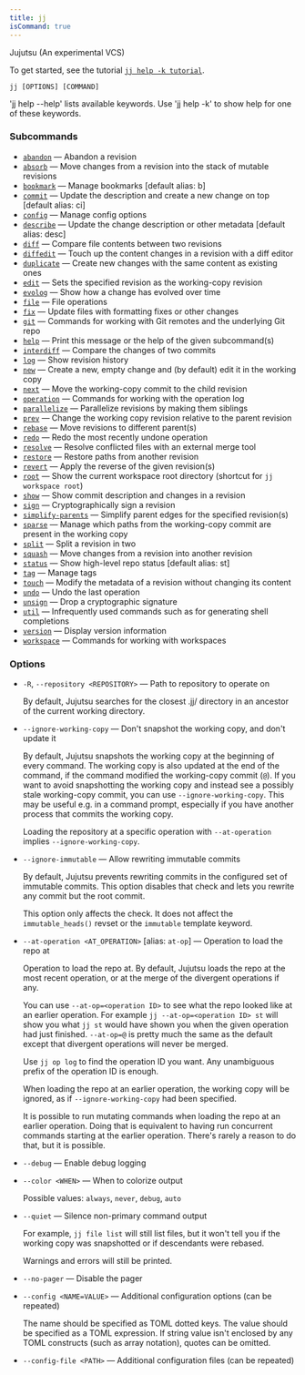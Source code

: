 ```yaml
---
title: jj
isCommand: true
---
```


Jujutsu (An experimental VCS)

To get started, see the tutorial [`jj help -k tutorial`].

[`jj help -k tutorial`]: https://jj-vcs.github.io/jj/latest/tutorial/

```shell title="Usage"
jj [OPTIONS] [COMMAND]
```

'jj help --help' lists available keywords. Use 'jj help -k' to show help for one of these keywords.


### Subcommands

- [`abandon`](./jj/abandon) — Abandon a revision
- [`absorb`](./jj/absorb) — Move changes from a revision into the stack of mutable revisions
- [`bookmark`](./jj/bookmark) — Manage bookmarks [default alias: b]
- [`commit`](./jj/commit) — Update the description and create a new change on top [default alias: ci]
- [`config`](./jj/config) — Manage config options
- [`describe`](./jj/describe) — Update the change description or other metadata [default alias: desc]
- [`diff`](./jj/diff) — Compare file contents between two revisions
- [`diffedit`](./jj/diffedit) — Touch up the content changes in a revision with a diff editor
- [`duplicate`](./jj/duplicate) — Create new changes with the same content as existing ones
- [`edit`](./jj/edit) — Sets the specified revision as the working-copy revision
- [`evolog`](./jj/evolog) — Show how a change has evolved over time
- [`file`](./jj/file) — File operations
- [`fix`](./jj/fix) — Update files with formatting fixes or other changes
- [`git`](./jj/git) — Commands for working with Git remotes and the underlying Git repo
- [`help`](./jj/help) — Print this message or the help of the given subcommand(s)
- [`interdiff`](./jj/interdiff) — Compare the changes of two commits
- [`log`](./jj/log) — Show revision history
- [`new`](./jj/new) — Create a new, empty change and (by default) edit it in the working copy
- [`next`](./jj/next) — Move the working-copy commit to the child revision
- [`operation`](./jj/operation) — Commands for working with the operation log
- [`parallelize`](./jj/parallelize) — Parallelize revisions by making them siblings
- [`prev`](./jj/prev) — Change the working copy revision relative to the parent revision
- [`rebase`](./jj/rebase) — Move revisions to different parent(s)
- [`redo`](./jj/redo) — Redo the most recently undone operation
- [`resolve`](./jj/resolve) — Resolve conflicted files with an external merge tool
- [`restore`](./jj/restore) — Restore paths from another revision
- [`revert`](./jj/revert) — Apply the reverse of the given revision(s)
- [`root`](./jj/root) — Show the current workspace root directory (shortcut for `jj workspace root`)
- [`show`](./jj/show) — Show commit description and changes in a revision
- [`sign`](./jj/sign) — Cryptographically sign a revision
- [`simplify-parents`](./jj/simplify-parents) — Simplify parent edges for the specified revision(s)
- [`sparse`](./jj/sparse) — Manage which paths from the working-copy commit are present in the working copy
- [`split`](./jj/split) — Split a revision in two
- [`squash`](./jj/squash) — Move changes from a revision into another revision
- [`status`](./jj/status) — Show high-level repo status [default alias: st]
- [`tag`](./jj/tag) — Manage tags
- [`touch`](./jj/touch) — Modify the metadata of a revision without changing its content
- [`undo`](./jj/undo) — Undo the last operation
- [`unsign`](./jj/unsign) — Drop a cryptographic signature
- [`util`](./jj/util) — Infrequently used commands such as for generating shell completions
- [`version`](./jj/version) — Display version information
- [`workspace`](./jj/workspace) — Commands for working with workspaces

### Options

- `-R`, `--repository <REPOSITORY>` — Path to repository to operate on

  By default, Jujutsu searches for the closest .jj/ directory in an ancestor of the current working directory.
- `--ignore-working-copy` — Don't snapshot the working copy, and don't update it

  By default, Jujutsu snapshots the working copy at the beginning of every command. The working copy is also updated at the end of the command, if the command modified the working-copy commit (`@`). If you want to avoid snapshotting the working copy and instead see a possibly stale working-copy commit, you can use `--ignore-working-copy`. This may be useful e.g. in a command prompt, especially if you have another process that commits the working copy.

  Loading the repository at a specific operation with `--at-operation` implies `--ignore-working-copy`.
- `--ignore-immutable` — Allow rewriting immutable commits

  By default, Jujutsu prevents rewriting commits in the configured set of immutable commits. This option disables that check and lets you rewrite any commit but the root commit.

  This option only affects the check. It does not affect the `immutable_heads()` revset or the `immutable` template keyword.
- `--at-operation <AT_OPERATION>` [alias: `at-op`] — Operation to load the repo at

  Operation to load the repo at. By default, Jujutsu loads the repo at the most recent operation, or at the merge of the divergent operations if any.

  You can use `--at-op=<operation ID>` to see what the repo looked like at an earlier operation. For example `jj --at-op=<operation ID> st` will show you what `jj st` would have shown you when the given operation had just finished. `--at-op=@` is pretty much the same as the default except that divergent operations will never be merged.

  Use `jj op log` to find the operation ID you want. Any unambiguous prefix of the operation ID is enough.

  When loading the repo at an earlier operation, the working copy will be ignored, as if `--ignore-working-copy` had been specified.

  It is possible to run mutating commands when loading the repo at an earlier operation. Doing that is equivalent to having run concurrent commands starting at the earlier operation. There's rarely a reason to do that, but it is possible.
- `--debug` — Enable debug logging
- `--color <WHEN>` — When to colorize output

  Possible values: `always`, `never`, `debug`, `auto`

- `--quiet` — Silence non-primary command output

  For example, `jj file list` will still list files, but it won't tell you if the working copy was snapshotted or if descendants were rebased.

  Warnings and errors will still be printed.
- `--no-pager` — Disable the pager
- `--config <NAME=VALUE>` — Additional configuration options (can be repeated)

  The name should be specified as TOML dotted keys. The value should be specified as a TOML expression. If string value isn't enclosed by any TOML constructs (such as array notation), quotes can be omitted.
- `--config-file <PATH>` — Additional configuration files (can be repeated)

